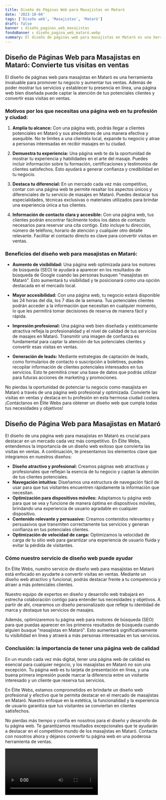 ```yaml
---
title: Diseño de Páginas Web para Masajistas en Mataró
date: '2023-10-04'
tags: ['Diseño web', 'Masajistas', 'Mataró']
draft: false
banner : diseño_paginas_web_masajistas
fondoBanner : diseño_pagina_web_mataró.webp
summary: El diseño de páginas web para masajistas en Mataró es una herramienta invaluable para promover tu negocio y aumentar tus ventas. Además de poder mostrar tus servicios y establecer tu presencia en línea, una página web bien diseñada puede captar la atención de tus potenciales clientes y convertir esas visitas en ventas.
---
```


## Diseño de Páginas Web para Masajistas en Mataró: Convierte tus visitas en ventas

El diseño de páginas web para masajistas en Mataró es una herramienta invaluable para promover tu negocio y aumentar tus ventas. Además de poder mostrar tus servicios y establecer tu presencia en línea, una página web bien diseñada puede captar la atención de tus potenciales clientes y convertir esas visitas en ventas.

### Motivos por los que necesitas una página web en tu profesión y ciudad:

1. **Amplía tu alcance:** Con una página web, podrás llegar a clientes potenciales en Mataró y sus alrededores de una manera efectiva y asequible. No te limites a una clientela local, expande tu negocio y atrae a personas interesadas en recibir masajes en tu ciudad.

2. **Demuestra tu experiencia:** Una página web te da la oportunidad de mostrar tu experiencia y habilidades en el arte del masaje. Puedes incluir información sobre tu formación, certificaciones y testimonios de clientes satisfechos. Esto ayudará a generar confianza y credibilidad en tu negocio.

3. **Destaca tu diferencial:** En un mercado cada vez más competitivo, contar con una página web te permite resaltar los aspectos únicos y diferenciales de tu servicio de masajes en Mataró. Puedes destacar tus especialidades, técnicas exclusivas o materiales utilizados para brindar una experiencia única a tus clientes.

4. **Información de contacto clara y accesible:** Con una página web, tus clientes podrán encontrar fácilmente todos los datos de contacto necesarios para reservar una cita contigo. Esto incluye tu dirección, número de teléfono, horario de atención y cualquier otro detalle relevante. Facilitar el contacto directo es clave para convertir visitas en ventas.

### Beneficios del diseño web para masajistas en Mataró:

- **Aumento de visibilidad:** Una página web optimizada para los motores de búsqueda (SEO) te ayudará a aparecer en los resultados de búsqueda de Google cuando las personas busquen "masajistas en Mataró". Esto aumentará tu visibilidad y te posicionará como una opción destacada en el mercado local.

- **Mayor accesibilidad:** Con una página web, tu negocio estará disponible las 24 horas del día, los 7 días de la semana. Tus potenciales clientes podrán acceder a la información que necesitan en cualquier momento, lo que les permitirá tomar decisiones de reserva de manera fácil y rápida.

- **Impresión profesional:** Una página web bien diseñada y estéticamente atractiva refleja la profesionalidad y el nivel de calidad de tus servicios de masajes en Mataró. Transmitir una imagen de confianza es fundamental para captar la atención de tus potenciales clientes y convertir esas visitas en ventas.

- **Generación de leads:** Mediante estrategias de captación de leads, como formularios de contacto o suscripción a boletines, puedes recopilar información de clientes potenciales interesados en tus servicios. Esto te permitirá crear una base de datos que podrás utilizar para futuras acciones de marketing y promociones.

No pierdas la oportunidad de potenciar tu negocio como masajista en Mataró a través de una página web profesional y optimizada. Convierte las visitas en ventas y destaca en tu profesión en esta hermosa ciudad costera. ¡Contáctanos en Élite Webs para obtener un diseño web que cumpla todas tus necesidades y objetivos!

<GifSeo />

<Cta />

## Diseño de Página Web para Masajistas en Mataró

El diseño de una página web para masajistas en Mataró es crucial para destacar en un mercado cada vez más competitivo. En Élite Webs, entendemos la importancia de un diseño web exitoso que convierta las visitas en ventas. A continuación, te presentamos los elementos clave que integramos en nuestros diseños:

- **Diseño atractivo y profesional:** Creamos páginas web atractivas y profesionales que reflejan la esencia de tu negocio y captan la atención de tus clientes potenciales.
- **Navegación intuitiva:** Diseñamos una estructura de navegación fácil de usar para que tus visitantes encuentren rápidamente la información que necesitan.
- **Optimización para dispositivos móviles:** Adaptamos tu página web para que se vea y funcione de manera óptima en dispositivos móviles, brindando una experiencia de usuario agradable en cualquier dispositivo.
- **Contenido relevante y persuasivo:** Creamos contenidos relevantes y persuasivos que transmiten correctamente tus servicios y generan confianza en tus potenciales clientes.
- **Optimización de velocidad de carga:** Optimizamos la velocidad de carga de tu sitio web para garantizar una experiencia de usuario fluida y evitar la pérdida de visitantes.

### Cómo nuestro servicio de diseño web puede ayudar

En Élite Webs, nuestro servicio de diseño web para masajistas en Mataró está enfocado en ayudarte a convertir visitas en ventas. Mediante un diseño web atractivo y funcional, podrás destacar frente a tu competencia y atraer a más potenciales clientes.

Nuestro equipo de expertos en diseño y desarrollo web trabajará en estrecha colaboración contigo para entender tus necesidades y objetivos. A partir de ahí, crearemos un diseño personalizado que refleje tu identidad de marca y destaque tus servicios de masajes.

Además, optimizaremos tu página web para motores de búsqueda (SEO) para que puedas aparecer en los primeros resultados de búsqueda cuando alguien busque "masajistas en Mataró". Esto aumentará significativamente tu visibilidad en línea y atraerá a más personas interesadas en tus servicios.

### Conclusión: la importancia de tener una página web de calidad

En un mundo cada vez más digital, tener una página web de calidad es esencial para cualquier negocio, y los masajistas en Mataró no son una excepción. Tu página web es tu tarjeta de presentación en línea, y una buena primera impresión puede marcar la diferencia entre un visitante interesado y un cliente que reserva tus servicios.

En Élite Webs, estamos comprometidos en brindarte un diseño web profesional y efectivo que te permita destacar en el mercado de masajistas en Mataró. Nuestro enfoque en la estética, la funcionalidad y la experiencia de usuario garantiza que tus visitantes se conviertan en clientes satisfechos.

No pierdas más tiempo y confía en nosotros para el diseño y desarrollo de tu página web. Te garantizamos resultados excepcionales que te ayudarán a destacar en el competitivo mundo de los masajistas en Mataró. Contacta con nosotros ahora y déjanos convertir tu página web en una poderosa herramienta de ventas.

<Video />

<CtaBot job='Masajistas' city='Mataró'/>

<Gmaps query='Mataró+españa+maps' />